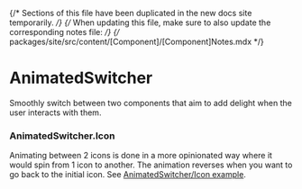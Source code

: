 
{/* Sections of this file have been duplicated in the new docs site temporarily. */}
{/* When updating this file, make sure to also update the corresponding notes file: */}
{/* packages/site/src/content/[Component]/[Component]Notes.mdx */}

<Meta title="Components/Utilities/AnimatedSwitcher" />

# AnimatedSwitcher

Smoothly switch between two components that aim to add delight when the user
interacts with them.

### AnimatedSwitcher.Icon

Animating between 2 icons is done in a more opinionated way where it would spin
from 1 icon to another. The animation reverses when you want to go back to the
initial icon. See
[AnimatedSwitcher/Icon example](../?path=/story/components-utilities-animatedswitcher-web--icon).
